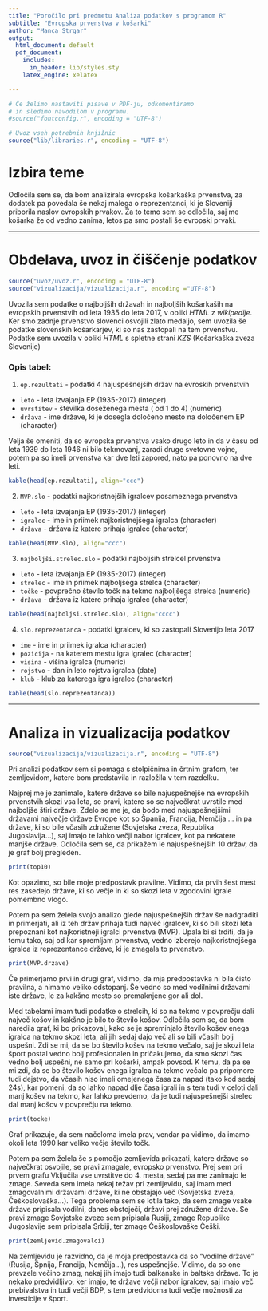 ```yaml
---
title: "Poročilo pri predmetu Analiza podatkov s programom R"
subtitle: "Evropska prvenstva v košarki"
author: "Manca Strgar"
output:
  html_document: default
  pdf_document:
    includes:
      in_header: lib/styles.sty
    latex_engine: xelatex

---
```


```r
# Če želimo nastaviti pisave v PDF-ju, odkomentiramo
# in sledimo navodilom v programu.
#source("fontconfig.r", encoding = "UTF-8")

# Uvoz vseh potrebnih knjižnic
source("lib/libraries.r", encoding = "UTF-8")
```
# Izbira teme

Odločila sem se, da bom analizirala evropska košarkaška prvenstva, za dodatek pa povedala še nekaj malega o reprezentanci, ki je Sloveniji priborila naslov evropskih prvakov. Za to temo sem se odločila, saj me košarka že od vedno zanima, letos pa smo postali še evropski prvaki.

***

# Obdelava, uvoz in čiščenje podatkov

```r
source("uvoz/uvoz.r", encoding = "UTF-8")
source("vizualizacija/vizualizacija.r", encoding ="UTF-8")
```
Uvozila sem podatke o najboljših državah in najboljših košarkaših na evropskih prvenstvih od leta 1935 do leta 2017, v obliki *HTML* z *wikipedije*. Ker smo zadnje prvenstvo slovenci osvojili zlato medaljo, sem uvozila še podatke slovenskih košarkarjev, ki so nas zastopali na tem prvenstvu. Podatke sem uvozila v obliki *HTML* s spletne strani *KZS* (Košarkaška zveza Slovenije)


### Opis tabel:

1. `ep.rezultati` - podatki 4 najuspešnejših držav na evroskih prvenstvih 

* `leto` - leta izvajanja EP (1935-2017) (integer)
* `uvrstitev` - številka doseženega mesta ( od 1 do 4) (numeric)
* `država` - ime države, ki je dosegla določeno mesto na določenem EP (character)

Velja še omeniti, da so evropska prvenstva vsako drugo leto in da v času od leta 1939 do leta 1946 ni bilo tekmovanj, zaradi druge svetovne vojne, potem pa so imeli prvenstva kar dve leti zapored, nato pa ponovno na dve leti.

```r
kable(head(ep.rezultati), align="ccc")
```


2. `MVP.slo` - podatki najkoristnejših igralcev posameznega prvenstva

* `leto` - leta izvajanja EP (1935-2017) (integer)
* `igralec` - ime in priimek najkoristnejšega igralca (character)
* `država` - država iz katere prihaja igralec (character)

```r
kable(head(MVP.slo), align="ccc")
```

3. `najboljši.strelec.slo` - podatki najboljših strelcel prvenstva

* `leto` - leta izvajanja EP (1935-2017) (integer)
* `strelec` - ime in priimek najboljšega strelca (character)
* `točke` - povprečno število točk na tekmo najboljšega strelca (numeric)
* `država` - država iz katere prihaja igralec (character)

```r
kable(head(najboljsi.strelec.slo), align="cccc")
```


4. `slo.reprezentanca` - podatki igralcev, ki so zastopali Slovenijo leta 2017

* `ime` - ime in priimek igralca (character)
* `pozicija` - na katerem mestu igra igralec (character)
* `visina` - višina igralca (numeric)
* `rojstvo` - dan in leto rojstva igralca (date)
* `klub` - klub za katerega igra igralec (character)


```r
kable(head(slo.reprezentanca))
```

***

# Analiza in vizualizacija podatkov

```r
source("vizualizacija/vizualizacija.r", encoding = "UTF-8")
```
Pri analizi podatkov sem si pomaga s stolpičnima in črtnim grafom, ter zemljevidom, katere bom predstavila in razložila v tem razdelku.



Najprej me je zanimalo, katere države so bile najuspešnejše na evropskih prvenstvih skozi vsa leta, se pravi, katere so se največkrat uvrstile med najboljše štiri države. Zdelo se me je, da bodo med najuspešnejšimi državami največje države Evrope kot so Španija, Francija, Nemčija ... in pa države, ki so bile včasih združene (Sovjetska zveza, Republika Jugoslavija...), saj imajo te lahko večji nabor igralcev, kot pa nekatere manjše države. Odločila sem se, da prikažem le najuspešnejših 10 držav, da je graf bolj pregleden. 

```r
print(top10)
```

Kot opazimo, so bile moje predpostavk pravilne. Vidimo, da prvih šest mest res zasedejo države, ki so večje in ki so skozi leta v zgodovini igrale pomembno vlogo.



Potem pa sem želela svojo analizo glede najuspešnejših držav še nadgraditi in primerjati, ali iz teh držav prihaja tudi največ igralcev, ki so bili skozi leta  prepoznani kot najkoristneji igralci prvenstva (MVP). Upala bi si trditi, da  je temu tako, saj od kar spremljam prvenstva, vedno izberejo najkoristnejšega igralca iz reprezentance države, ki je zmagala to prvenstvo. 

```r
print(MVP.drzave)
```

Če primerjamo prvi in drugi graf, vidimo, da mja predpostavka ni bila čisto pravilna, a nimamo veliko odstopanj. Še vedno so med vodilnimi državami iste države, le za kakšno mesto so premaknjene gor ali dol.



Med tabelami imam tudi podatke o strelcih, ki so na tekmo v povprečju dali največ košov in kakšno je bilo to število košov. Odločila sem se, da bom naredila graf, ki bo prikazoval, kako se je spreminjalo število košev enega igralca na tekmo skozi leta, ali jih sedaj dajo več ali so bili včasih bolj uspešni. Zdi se mi, da se bo število košev na tekmo večalo, saj je skozi leta šport postal vedno bolj profesionalen in pričakujemo, da smo skozi čas vedno bolj uspešni, ne samo pri košarki, ampak povsod. K temu, da pa se mi zdi, da se bo število košov enega igralca na tekmo večalo pa pripomore tudi dejstvo, da včasih niso imeli omejenega časa za napad (tako kod sedaj 24s), kar pomeni, da so lahko napad dlje časa igrali in s tem tudi v celoti dali manj košev na tekmo, kar lahko prevdemo, da je tudi najuspešnejši strelec dal manj košov v povprečju na tekmo.

```r
print(tocke)
```

Graf prikazuje, da sem načeloma imela prav, vendar pa vidimo, da imamo okoli leta 1990 kar veliko večje število točk. 



Potem pa sem želela še s pomočjo zemljevida prikazati, katere države so največkrat osvojile, se pravi zmagale, evropsko prvenstvo. Prej sem pri prvem grafu Vključila vse uvrstitve do 4. mesta, sedaj pa me zanimajo le zmage. Seveda sem imela nekaj težav pri zemljevidu, saj imam med zmagovalnimi državami države, ki ne obstajajo več (Sovjetska zveza, Češkoslovaška...). Tega problema sem se lotila tako, da sem zmage vsake države pripisala vodilni, danes obstoječi, državi prej združene države. Se pravi zmage Sovjetske zveze sem pripisala Rusiji, zmage Republike Jugoslavije sem pripisala Srbiji, ter zmage Češkoslovaške Češki. 

```r
print(zemljevid.zmagovalci)
```

Na zemljevidu je razvidno, da je moja predpostavka da so "vodilne države" (Rusija, Špnija, Francija, Nemčija...), res uspešnejše. Vidimo, da so one prevzele večino zmag, nekaj jih imajo tudi balkanske in baltske države. To je nekako predvidljivo, ker imajo, te države večji nabor igralcev, saj imajo več prebivalstva in tudi večji BDP, s tem predvidoma tudi večje možnosti za investicije v šport.